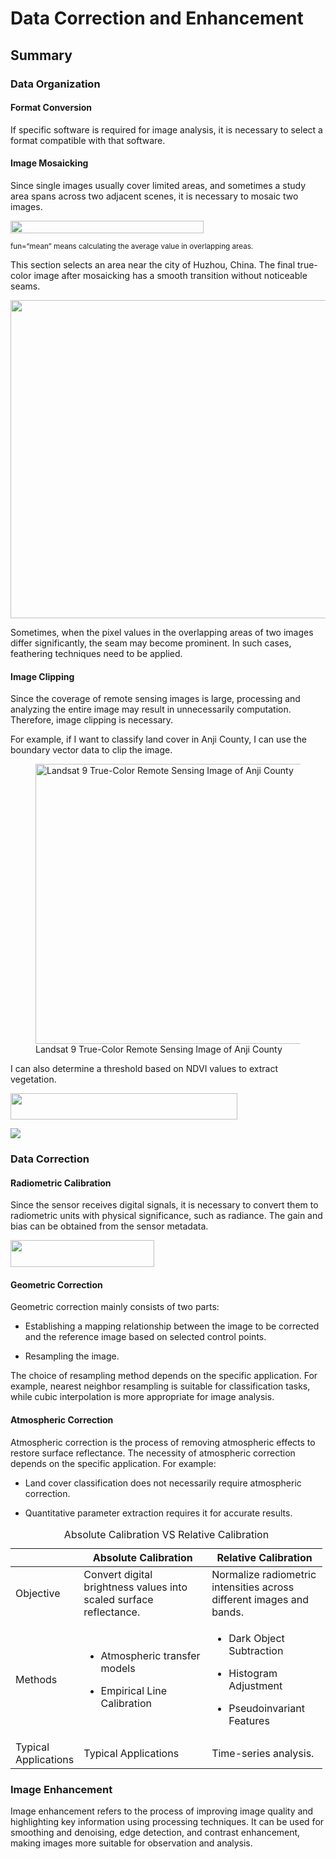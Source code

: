 # Data Correction and Enhancement

## Summary

### Data Organization

#### Format Conversion

If specific software is required for image analysis, it is necessary to select a format compatible with that software.

#### Image Mosaicking

Since single images usually cover limited areas, and sometimes a study area spans across two adjacent scenes, it is necessary to mosaic two images.

![](image/mosaic_code.png){fig-align="left" width="309" height="20"}

~fun="mean"\ means\ calculating\ the\ average\ value\ in\ overlapping\ areas.~

This section selects an area near the city of Huzhou, China. The final true-color image after mosaicking has a smooth transition without noticeable seams.

![](image/mosaic.png){fig-align="center" width="509"}

Sometimes, when the pixel values in the overlapping areas of two images differ significantly, the seam may become prominent. In such cases, feathering techniques need to be applied.

#### Image Clipping

Since the coverage of remote sensing images is large, processing and analyzing the entire image may result in unnecessarily computation. Therefore, image clipping is necessary.

For example, if I want to classify land cover in Anji County, I can use the boundary vector data to clip the image.

![Landsat 9 True-Color Remote Sensing Image of Anji County](image/anji.png){width="448"}

I can also determine a threshold based on NDVI values to extract vegetation.

![](image/NDVI1.png){fig-align="left" width="363" height="42"}

![](image/NDVI2.png)

### Data Correction

#### Radiometric Calibration

Since the sensor receives digital signals, it is necessary to convert them to radiometric units with physical significance, such as radiance. The gain and bias can be obtained from the sensor metadata.

![](image/radiometric.png){width="230" height="43"}

#### Geometric Correction

Geometric correction mainly consists of two parts:

-   Establishing a mapping relationship between the image to be corrected and the reference image based on selected control points.

-   Resampling the image.

The choice of resampling method depends on the specific application. For example, nearest neighbor resampling is suitable for classification tasks, while cubic interpolation is more appropriate for image analysis.

#### Atmospheric Correction

Atmospheric correction is the process of removing atmospheric effects to restore surface reflectance. The necessity of atmospheric correction depends on the specific application. For example:

-   Land cover classification does not necessarily require atmospheric correction.

-   Quantitative parameter extraction requires it for accurate results.

+----------------------+-----------------------------------------------+------------------------------------------+
|                      | Absolute Calibration                          | Relative Calibration                     |
+======================+===============================================+==========================================+
| Objective            | Convert digital brightness values into scaled | Normalize radiometric intensities across |
|                      | surface reflectance.                          | different images and bands.              |
+----------------------+-----------------------------------------------+------------------------------------------+
| Methods              | -   Atmospheric transfer models               | -   Dark Object Subtraction              |
|                      |                                               |                                          |
|                      | -   Empirical Line Calibration                | -   Histogram Adjustment                 |
|                      |                                               |                                          |
|                      |                                               | -   Pseudoinvariant Features             |
+----------------------+-----------------------------------------------+------------------------------------------+
| Typical Applications | Typical Applications                          | Time-series analysis.                    |
+----------------------+-----------------------------------------------+------------------------------------------+

: Absolute Calibration VS Relative Calibration

### Image Enhancement

Image enhancement refers to the process of improving image quality and highlighting key information using processing techniques. It can be used for smoothing and denoising, edge detection, and contrast enhancement, making images more suitable for observation and analysis.
